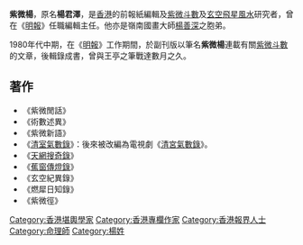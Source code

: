 '''紫微楊'''，原名'''楊君澤'''，是[[香港|香港]]的前報紙編輯及[[紫微斗數|紫微斗數]]及[[玄空飛星|玄空飛星]][[風水|風水]]研究者，曾在《[[明報|明報]]》任職編輯主任。他亦是嶺南國畫大師[[楊善深|楊善深]]之胞弟。

1980年代中期，在《[[明報|明報]]》工作期間，於副刊版以筆名'''紫微楊'''連載有關[[紫微斗數|紫微斗數]]的文章，後輯錄成書，曾與王亭之筆戰達數月之久。

==著作==
*《紫微閒話》
*《術數述異》
*《紫微新語》
*《[[清室氣數錄|清室氣數錄]]》：後來被改編為電視劇《[[清宮氣數錄|清宮氣數錄]]》。
*《[[天網搜奇錄|天網搜奇錄]]》
*《[[蕉窗傳燈錄|蕉窗傳燈錄]]》
*《玄空紀異錄》
*《燃犀日知錄》
*《紫微徑》

{{HK-bio-stub}}

[[Category:香港堪輿學家|Category:香港堪輿學家]]
[[Category:香港專欄作家|Category:香港專欄作家]]
[[Category:香港報界人士|Category:香港報界人士]]
[[Category:命理師|Category:命理師]]
[[Category:楊姓|Category:楊姓]]